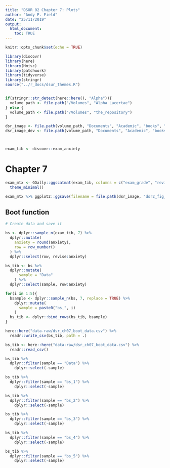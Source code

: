 ```yaml
---
title: "DSUR 02 Chapter 7: Plots"
author: "Andy P. Field"
date: "25/11/2019"
output: 
  html_document:
    toc: TRUE
---
```


```r
knitr::opts_chunk$set(echo = TRUE)

library(discovr)
library(here)
library(Hmisc)
library(patchwork)
library(tidyverse)
library(stringr)
source("../r_docs/dsur_themes.R")


if(stringr::str_detect(here::here(), "Alpha")){
  volume_path <- file.path("/Volumes", "Alpha Lacertae")
} else {
  volume_path <- file.path("/Volumes", "the_repository")
}

dsr_image <- file.path(volume_path, "Documents", "Academic", "books", "discovering_statistics", "dsu_r", "dsr_02", "dsr2_docs", "dsr2_images", "dsr2_figures")
dsr_image_dev <- file.path(volume_path, "Documents", "Academic", "books", "discovering_statistics", "dsu_r", "dsr_02", "dsr2_docs", "dsr2_images", "dsr2_image_dev", "dsr2_omni_files", "dsr2_omni_dev")



exam_tib <- discovr::exam_anxiety
```

# Chapter 7

```r
exam_mtx <- GGally::ggscatmat(exam_tib, columns = c("exam_grade", "revise", "anxiety")) +
  theme_minimal()

exam_mtx %>% ggplot2::ggsave(filename = file.path(dsr_image, "dsr2_fig_07_07_matrix_scatterplot.pdf"), width = 15, height = 15, unit = "cm")

```

## Boot function

```r

# Create data and save it

bs <- dplyr::sample_n(exam_tib, 7) %>% 
  dplyr::mutate(
    anxiety = round(anxiety),
    row = row_number()
  ) %>% 
  dplyr::select(row, revise:anxiety)

bs_tib <- bs %>% 
  dplyr::mutate(
      sample = "Data"
    ) %>% 
  dplyr::select(sample, row:anxiety)

for(i in 1:5){
  bsample <- dplyr::sample_n(bs, 7, replace = TRUE) %>% 
    dplyr::mutate(
      sample = paste0("bs_", i)
    )
  bs_tib <- dplyr::bind_rows(bs_tib, bsample)
}

here::here("data-raw/dsr_ch07_boot_data.csv") %>%
  readr::write_csv(bs_tib, path = .)
```

```r

bs_tib <- here::here("data-raw/dsr_ch07_boot_data.csv") %>% 
  readr::read_csv()

bs_tib %>% 
  dplyr::filter(sample == "Data") %>% 
    dplyr::select(-sample)

bs_tib %>% 
  dplyr::filter(sample == "bs_1") %>% 
    dplyr::select(-sample)

bs_tib %>% 
  dplyr::filter(sample == "bs_2") %>% 
    dplyr::select(-sample)

bs_tib %>% 
  dplyr::filter(sample == "bs_3") %>% 
    dplyr::select(-sample)

bs_tib %>% 
  dplyr::filter(sample == "bs_4") %>% 
    dplyr::select(-sample)

bs_tib %>% 
  dplyr::filter(sample == "bs_5") %>% 
    dplyr::select(-sample)

```


